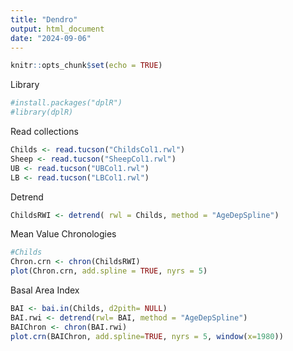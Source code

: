 ```yaml
---
title: "Dendro"
output: html_document
date: "2024-09-06"
---
```


```r
knitr::opts_chunk$set(echo = TRUE)
```


Library
```r
#install.packages("dplR")
#library(dplR)
```

Read collections
```r
Childs <- read.tucson("ChildsCol1.rwl")
Sheep <- read.tucson("SheepCol1.rwl")
UB <- read.tucson("UBCol1.rwl")
LB <- read.tucson("LBCol1.rwl")
```

Detrend
```r
ChildsRWI <- detrend( rwl = Childs, method = "AgeDepSpline")
```

Mean Value Chronologies
```r
#Childs
Chron.crn <- chron(ChildsRWI)
plot(Chron.crn, add.spline = TRUE, nyrs = 5)
```


Basal Area Index

```r
BAI <- bai.in(Childs, d2pith= NULL)
BAI.rwi <- detrend(rwl= BAI, method = "AgeDepSpline")
BAIChron <- chron(BAI.rwi)
plot.crn(BAIChron, add.spline=TRUE, nyrs = 5, window(x=1980))
```







